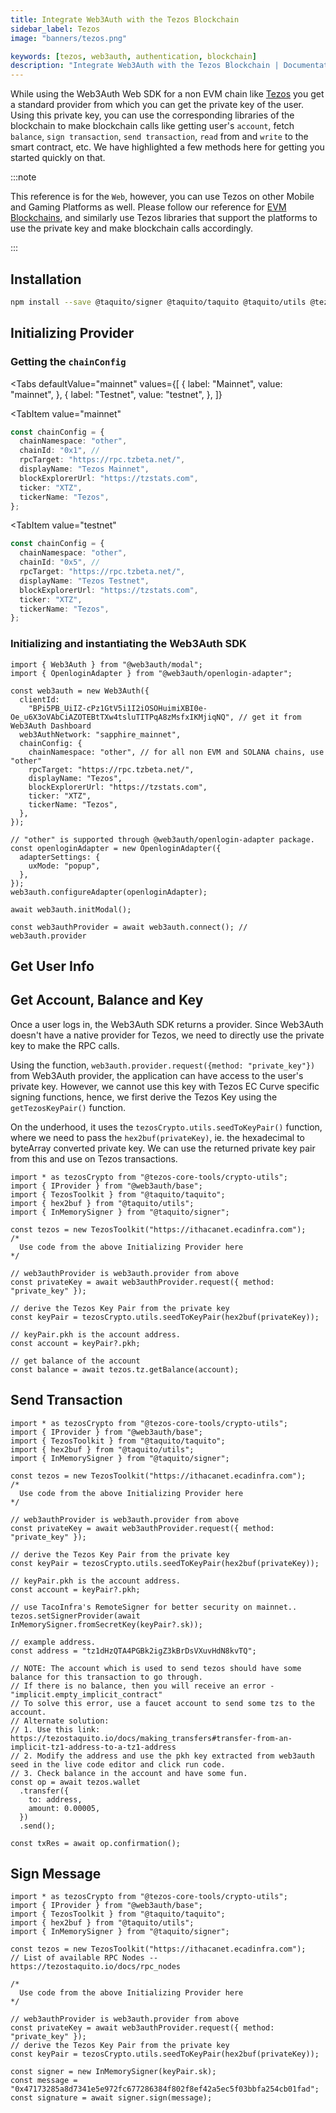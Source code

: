 ```yaml
---
title: Integrate Web3Auth with the Tezos Blockchain
sidebar_label: Tezos
image: "banners/tezos.png"

keywords: [tezos, web3auth, authentication, blockchain]
description: "Integrate Web3Auth with the Tezos Blockchain | Documentation - Web3Auth"
---
```



While using the Web3Auth Web SDK for a non EVM chain like [Tezos](https://tezos.com/) you get a
standard provider from which you can get the private key of the user. Using this private key, you
can use the corresponding libraries of the blockchain to make blockchain calls like getting user's
`account`, fetch `balance`, `sign transaction`, `send transaction`, `read` from and `write` to the
smart contract, etc. We have highlighted a few methods here for getting you started quickly on that.

:::note

This reference is for the `Web`, however, you can use Tezos on other Mobile and Gaming Platforms as
well. Please follow our reference for [EVM Blockchains](/connect-blockchain/evm/), and similarly use
Tezos libraries that support the platforms to use the private key and make blockchain calls
accordingly.

:::

## Installation

```bash npm2yarn
npm install --save @taquito/signer @taquito/taquito @taquito/utils @tezos-core-tools/crypto-utils
```

## Initializing Provider

### Getting the `chainConfig`

<Tabs
 defaultValue="mainnet"
  values={[
    { label: "Mainnet", value: "mainnet", },
    { label: "Testnet", value: "testnet", },
  ]}
>
<TabItem
  value="mainnet"
>

```typescript
const chainConfig = {
  chainNamespace: "other",
  chainId: "0x1", //
  rpcTarget: "https://rpc.tzbeta.net/",
  displayName: "Tezos Mainnet",
  blockExplorerUrl: "https://tzstats.com",
  ticker: "XTZ",
  tickerName: "Tezos",
};
```

</TabItem>

<TabItem
  value="testnet"
>

```typescript
const chainConfig = {
  chainNamespace: "other",
  chainId: "0x5", //
  rpcTarget: "https://rpc.tzbeta.net/",
  displayName: "Tezos Testnet",
  blockExplorerUrl: "https://tzstats.com",
  ticker: "XTZ",
  tickerName: "Tezos",
};
```

</TabItem>
</Tabs>

### Initializing and instantiating the Web3Auth SDK

<InitializeWeb3Auth />

```tsx
import { Web3Auth } from "@web3auth/modal";
import { OpenloginAdapter } from "@web3auth/openlogin-adapter";

const web3auth = new Web3Auth({
  clientId:
    "BPi5PB_UiIZ-cPz1GtV5i1I2iOSOHuimiXBI0e-Oe_u6X3oVAbCiAZOTEBtTXw4tsluTITPqA8zMsfxIKMjiqNQ", // get it from Web3Auth Dashboard
  web3AuthNetwork: "sapphire_mainnet",
  chainConfig: {
    chainNamespace: "other", // for all non EVM and SOLANA chains, use "other"
    rpcTarget: "https://rpc.tzbeta.net/",
    displayName: "Tezos",
    blockExplorerUrl: "https://tzstats.com",
    ticker: "XTZ",
    tickerName: "Tezos",
  },
});

// "other" is supported through @web3auth/openlogin-adapter package.
const openloginAdapter = new OpenloginAdapter({
  adapterSettings: {
    uxMode: "popup",
  },
});
web3auth.configureAdapter(openloginAdapter);

await web3auth.initModal();

const web3authProvider = await web3auth.connect(); // web3auth.provider
```

## Get User Info

<GetUserInfoSnippet />

## Get Account, Balance and Key

Once a user logs in, the Web3Auth SDK returns a provider. Since Web3Auth doesn't have a native
provider for Tezos, we need to directly use the private key to make the RPC calls.

Using the function, `web3auth.provider.request({method: "private_key"})` from Web3Auth provider, the
application can have access to the user's private key. However, we cannot use this key with Tezos EC
Curve specific signing functions, hence, we first derive the Tezos Key using the `getTezosKeyPair()`
function.

On the underhood, it uses the `tezosCrypto.utils.seedToKeyPair()` function, where we need to pass
the `hex2buf(privateKey)`, ie. the hexadecimal to byteArray converted private key. We can use the
returned private key pair from this and use on Tezos transactions.

```tsx
import * as tezosCrypto from "@tezos-core-tools/crypto-utils";
import { IProvider } from "@web3auth/base";
import { TezosToolkit } from "@taquito/taquito";
import { hex2buf } from "@taquito/utils";
import { InMemorySigner } from "@taquito/signer";

const tezos = new TezosToolkit("https://ithacanet.ecadinfra.com");
/*
  Use code from the above Initializing Provider here
*/

// web3authProvider is web3auth.provider from above
const privateKey = await web3authProvider.request({ method: "private_key" });

// derive the Tezos Key Pair from the private key
const keyPair = tezosCrypto.utils.seedToKeyPair(hex2buf(privateKey));

// keyPair.pkh is the account address.
const account = keyPair?.pkh;

// get balance of the account
const balance = await tezos.tz.getBalance(account);
```

## Send Transaction

```tsx
import * as tezosCrypto from "@tezos-core-tools/crypto-utils";
import { IProvider } from "@web3auth/base";
import { TezosToolkit } from "@taquito/taquito";
import { hex2buf } from "@taquito/utils";
import { InMemorySigner } from "@taquito/signer";

const tezos = new TezosToolkit("https://ithacanet.ecadinfra.com");
/*
  Use code from the above Initializing Provider here
*/

// web3authProvider is web3auth.provider from above
const privateKey = await web3authProvider.request({ method: "private_key" });

// derive the Tezos Key Pair from the private key
const keyPair = tezosCrypto.utils.seedToKeyPair(hex2buf(privateKey));

// keyPair.pkh is the account address.
const account = keyPair?.pkh;

// use TacoInfra's RemoteSigner for better security on mainnet..
tezos.setSignerProvider(await InMemorySigner.fromSecretKey(keyPair?.sk));

// example address.
const address = "tz1dHzQTA4PGBk2igZ3kBrDsVXuvHdN8kvTQ";

// NOTE: The account which is used to send tezos should have some balance for this transaction to go through.
// If there is no balance, then you will receive an error - "implicit.empty_implicit_contract"
// To solve this error, use a faucet account to send some tzs to the account.
// Alternate solution:
// 1. Use this link: https://tezostaquito.io/docs/making_transfers#transfer-from-an-implicit-tz1-address-to-a-tz1-address
// 2. Modify the address and use the pkh key extracted from web3auth seed in the live code editor and click run code.
// 3. Check balance in the account and have some fun.
const op = await tezos.wallet
  .transfer({
    to: address,
    amount: 0.00005,
  })
  .send();

const txRes = await op.confirmation();
```

## Sign Message

```tsx
import * as tezosCrypto from "@tezos-core-tools/crypto-utils";
import { IProvider } from "@web3auth/base";
import { TezosToolkit } from "@taquito/taquito";
import { hex2buf } from "@taquito/utils";
import { InMemorySigner } from "@taquito/signer";

const tezos = new TezosToolkit("https://ithacanet.ecadinfra.com");
// List of available RPC Nodes -- https://tezostaquito.io/docs/rpc_nodes

/*
  Use code from the above Initializing Provider here
*/

// web3authProvider is web3auth.provider from above
const privateKey = await web3authProvider.request({ method: "private_key" });
// derive the Tezos Key Pair from the private key
const keyPair = tezosCrypto.utils.seedToKeyPair(hex2buf(privateKey));

const signer = new InMemorySigner(keyPair.sk);
const message = "0x47173285a8d7341e5e972fc677286384f802f8ef42a5ec5f03bbfa254cb01fad";
const signature = await signer.sign(message);
```
